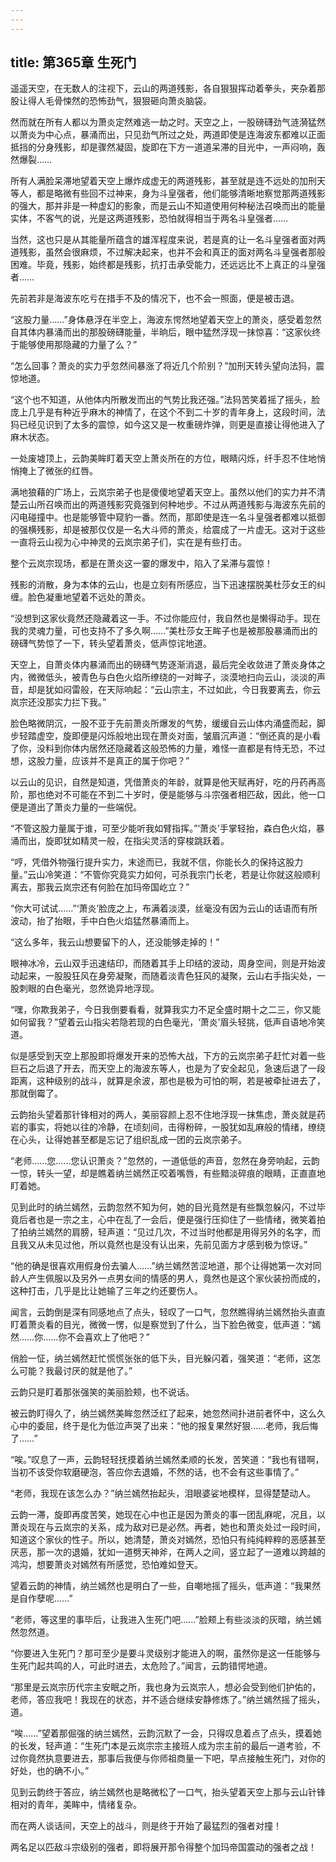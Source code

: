 ```yaml
---
---
---
```

title: 第365章 生死门
---



遥遥天空，在无数人的注视下，云山的两道残影，各自狠狠挥动着拳头，夹杂着那股让得人毛骨悚然的恐怖劲气，狠狠砸向萧炎脑袋。

然而就在所有人都以为萧炎定然难逃一劫之时。天空之上，一股磅礴劲气涟漪猛然以萧炎为中心点，暴涌而出，只见劲气所过之处，两道即使是连海波东都难以正面抵挡的分身残影，却是骤然凝固，旋即在下方一道道呆滞的目光中，一声闷响，轰然爆裂……

所有人满脸呆滞地望着天空上爆炸成虚无的两道残影，甚至就是连不远处的加刑天等人，都是略微有些回不过神来，身为斗皇强者，他们能够清晰地察觉那两道残影的强大，那并非是一种虚幻的影象，而是云山不知道使用何种秘法召唤而出的能量实体，不客气的说，光是这两道残影，恐怕就得相当于两名斗皇强者……

当然，这也只是从其能量所蕴含的雄浑程度来说，若是真的让一名斗皇强者面对两道残影，虽然会很麻烦，不过解决起来，也并不会和真正的面对两名斗皇强者那般困难。毕竟，残影，始终都是残影，抗打击承受能力，还远远比不上真正的斗皇强者……

先前若非是海波东吃亏在措手不及的情况下，也不会一照面，便是被击退。

“这股力量……”身体悬浮在半空上，海波东愕然地望着天空上的萧炎，感受着忽然自其体内暴涌而出的那股磅礴能量，半晌后，眼中猛然浮现一抹惊喜：“这家伙终于能够使用那隐藏的力量了么？”

“怎么回事？萧炎的实力乎忽然间暴涨了将近几个阶别？”加刑天转头望向法犸，震惊地道。

“这个也不知道，从他体内所散发而出的气势比我还强。”法犸苦笑着摇了摇头，脸庞上几乎是有种近乎麻木的神情了，在这个不到二十岁的青年身上，这段时间，法犸已经见识到了太多的震惊，如今这又是一枚重磅炸弹，则更是直接让得他进入了麻木状态。

一处废墟顶上，云韵美眸盯着天空上萧炎所在的方位，眼睛闪烁，纤手忍不住地悄悄掩上了微张的红唇。

满地狼藉的广场上，云岚宗弟子也是傻傻地望着天空上。虽然以他们的实力并不清楚云山所召唤而出的两道残影究竟强到何种地步。不过从两道残影与海波东先前的闪电碰撞中。也是能够管中窥豹一番。然而，那即使是连一名斗皇强者都难以抵御的强横残影，却是被那仅仅是一名大斗师的萧炎，给震成了一片虚无。这对于这些一直将云山视为心中神灵的云岚宗弟子们，实在是有些打击。

整个云岚宗现场，都是在萧炎这一霎的爆发中，陷入了呆滞与震惊！

残影的消散，身为本体的云山，也是立刻有所感应，当下迅速摆脱美杜莎女王的纠缠。脸色凝重地望着不远处的萧炎。

“没想到这家伙竟然还隐藏着这一手。不过你能应付，我自然也是懒得动手。现在我的灵魂力量，可也支持不了多久啊……”美杜莎女王眸子也是被那股暴涌而出的磅礴气势惊了一下，转头望着萧炎，低声惊诧地道。

天空上，自萧炎体内暴涌而出的磅礴气势逐渐消退，最后完全收敛进了萧炎身体之内，微微低头，被青色与白色火焰所缭绕的一对眸子，淡漠地扫向云山，淡淡的声音，却是犹如闷雷般，在天际响起：“云山宗主，不过如此，今日我要离去，你云岚宗还没那实力拦下我。”

脸色略微阴沉，一股不亚于先前萧炎所爆发的气势，缓缓自云山体内涌盛而起，脚步轻踏虚空，旋即便是闪烁般地出现在萧炎对面，皱眉沉声道：“倒还真的是小看了你，没料到你体内居然还隐藏着这般恐怖的力量，难怪一直都是有恃无恐，不过想，这股力量，应该并不是真正的属于你吧？”

以云山的见识，自然是知道，凭借萧炎的年龄，就算是他天赋再好，吃的丹药再高阶，那也绝对不可能在不到二十岁时，便是能够与斗宗强者相匹敌，因此，他一口便是道出了萧炎力量的一些端倪。

“不管这股力量属于谁，可至少能听我如臂指挥。”‘萧炎’手掌轻抬，森白色火焰，暴涌而出，旋即犹如精灵一般，在指尖灵活的穿梭跳跃着。

“哼，凭借外物强行提升实力，末途而已，我就不信，你能长久的保持这股力量。”云山冷笑道：“不管你究竟实力如何，可杀我宗门长老，若是让你就这般顺利离去，那我云岚宗还有何脸在加玛帝国屹立？”

“你大可试试……”‘萧炎’脸庞之上，布满着淡漠，丝毫没有因为云山的话语而有所波动，抬了抬眼，手中白色火焰猛然暴涌而上。

“这么多年，我云山想要留下的人，还没能够走掉的！”

眼神冰冷，云山双手迅速结印，而随着其手上印结的波动，周身空间，则是开始波动起来，一股股狂风在身旁凝聚，而随着淡青色狂风的凝聚，云山右手指尖处，一股刺眼的白色毫光，忽然诡异地浮现。

“嘿，你欺我弟子，今日我倒要看看，就算我实力不足全盛时期十之二三，你又能如何留我？”望着云山指尖若隐若现的白色毫光，‘萧炎’眉头轻挑，低声自语地冷笑道。

似是感受到天空上那股即将爆发开来的恐怖大战，下方的云岚宗弟子赶忙对着一些巨石之后退了开去，而天空上的海波东等人，也是为了安全起见，急速后退了一段距离，这种级别的战斗，就算是余波，那也是极为可怕的啊，若是被牵扯进去了，那就倒霉了。

云韵抬头望着那针锋相对的两人，美丽容颜上忍不住地浮现一抹焦虑，萧炎就是药岩的事实，将她以往的冷静，在顷刻间，击得粉碎，一股犹如乱麻般的情绪，缭绕在心头，让得她甚至都是忘记了组织乱成一团的云岚宗弟子。

“老师……您……您认识萧炎？”忽然的，一道低低的声音，忽然在身旁响起，云韵一惊，转头一望，却是瞧着纳兰嫣然正咬着嘴唇，有些黯淡碎痕的眼睛，正直直地盯着她。

见到此时的纳兰嫣然，云韵忽然不知为何，她的目光竟然是有些飘忽躲闪，不过毕竟后者也是一宗之主，心中在乱了一会后，便是强行压抑住了一些情绪，微笑着拍了拍纳兰嫣然的肩膀，轻声道：“见过几次，不过当时他都是用得另外的名字，而且我又从未见过他，所以竟然也是没有认出来，先前见面方才感到极为惊讶。”

“他的确是很喜欢用假身份去骗人……”纳兰嫣然苦涩地道，那个让得她第一次对同龄人产生佩服以及另外一点男女间的情感的男人，竟然也是这个家伙装扮而成的，这种打击，几乎是比让她输了三年之约还要伤人。

闻言，云韵倒是深有同感地点了点头，轻叹了一口气，忽然瞧得纳兰嫣然抬头直直盯着萧炎看的目光，微微一愣，似是察觉到了什么，当下脸色微变，低声道：“嫣然……你……你不会喜欢上了他吧？”

俏脸一怔，纳兰嫣然赶忙慌慌张张的低下头，目光躲闪着，强笑道：“老师，这怎么可能？我最讨厌的就是他了。”

云韵只是盯着那张强笑的美丽脸颊，也不说话。

被云韵盯得久了，纳兰嫣然美眸忽然泛红了起来，她忽然间扑进前者怀中，这么久心中的委屈，终于是化为低泣声哭了出来：“他的报复果然好狠……老师，我后悔了……”

“唉。”叹息了一声，云韵轻轻抚摸着纳兰嫣然柔顺的长发，苦笑道：“我也有错啊，当初不该受你软磨硬泡，答应你去退婚，不然的话，也不会有这些事情了。”

“老师，我现在该怎么办？”纳兰嫣然抬起头，泪眼婆娑地模样，显得楚楚动人。

云韵一滞，旋即再度苦笑，她现在心中也正是因为萧炎的事一团乱麻呢，况且，以萧炎现在与云岚宗的关系，成为敌对已是必然。再者，她也和萧炎处过一段时间，知道这个家伙的性子。所以，她清楚，萧炎对嫣然，恐怕只有纯纯粹粹的恶感甚至厌恶，那一次的退婚，犹如一道劈天神斧，在两人之间，竖立起了一道难以跨越的鸿沟，想要萧炎对嫣然有所感觉，恐怕难如登天。

望着云韵的神情，纳兰嫣然也是明白了一些，自嘲地摇了摇头，低声道：“我果然是自作孽呢……”

“老师，等这里的事毕后，让我进入生死门吧……”脸颊上有些淡淡的灰暗，纳兰嫣然忽然道。

“你要进入生死门？那可至少是要斗灵级别才能进入的啊，虽然你是这一任能够与生死门起共鸣的人，可此时进去，太危险了。”闻言，云韵错愕地道。

“那里是云岚宗历代宗主安眠之所，我也身为云岚宗人，想必会受到他们护佑的，老师，答应我吧！我现在的状态，并不适合继续安静修炼了。”纳兰嫣然摇了摇头，道。

“唉……”望着那倔强的纳兰嫣然，云韵沉默了一会，只得叹息着点了点头，摸着她的长发，轻声道：“生死门本是云岚宗宗主接班人成为宗主前的最后一道考验，不过你竟然执意要进去，那事后我便与你师祖商量一下吧，早点接触生死门，对你的好处，也的确不小。”

见到云韵终于答应，纳兰嫣然也是略微松了一口气，抬头望着天空上那与云山针锋相对的青年，美眸中，情绪复杂。

而在两人谈话间，天空上的战斗，则是终于开始了最猛烈的强者对撞！

两名足以匹敌斗宗级别的强者，即将展开那令得整个加玛帝国震动的强者之战！